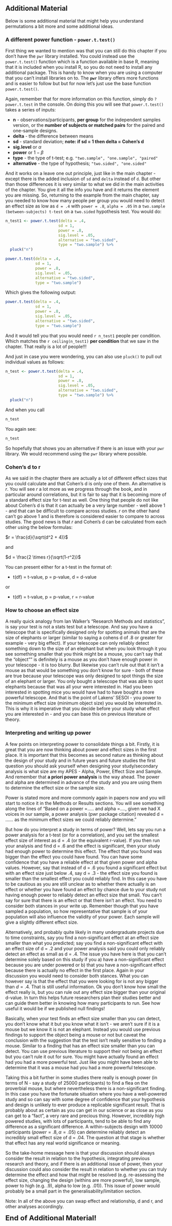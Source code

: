 ## Additional Material

Below is some additional material that might help you understand permutations a bit more and some additional ideas.

### A different power function - `power.t.test()` {-}

First thing we wanted to mention was that you can still do this chapter if you don't have the `pwr` library installed. You could instead use the `power.t.test()` function which is a function available in base R, meaning that it is included when you install R, so you do not need to install any additional package.  This is handy to know when you are using a computer that you can't install libraries on to. The **`pwr`** library offers more functions and is easier to follow but but for now let's just use the base function `power.t.test()`.

Again, remember that for more information on this function, simply do `?power.t.test` in the console. On doing this you will see that `power.t.test()` takes a series of inputs:

* **n** - observations/participants, **per group** for the independent samples version, or the **number of subjects or matched pairs** for the paired and one-sample designs.
* **delta** - the difference between means
* **sd** - standard deviation; **note: if sd = 1 then delta = Cohen's d**
* **sig.level** or $\alpha$
* **power** or $1-\beta$
* **type** - the type of t-test; e.g. `"two.sample", "one.sample", "paired"`
* **alternative** - the type of hypothesis; `"two.sided", "one.sided"`

And it works on a leave one out principle, just like in the main chapter - except there is the added inclusion of `sd` and `delta` instead of `d`. But other than those differences it is very similar to what we did in the main activities of the chapter. You give it all the info you have and it returns the element you are missing.  So, returning to the example from the main chapter, say you needed to know how many people per group you would need to detect an effect size as low as `d = .4` with `power = .8`, `alpha = .05` in a `two.sample (between-subjects) t-test` on a `two.sided` hypothesis test.  You would do:

```r
n_test1 <- power.t.test(delta = .4, 
                       sd = 1,
                       power = .8,
                       sig.level = .05,
                       alternative = "two.sided",
                       type = "two.sample") %>% 
  pluck("n")
```

```r
power.t.test(delta = .4,
             sd = 1,
             power = .8,
             sig.level = .05,
             alternative = "two.sided",
             type = "two.sample")
```

Which gives the following output:

```r
power.t.test(delta = .4,
             sd = 1,
             power = .8,
             sig.level = .05,
             alternative = "two.sided",
             type = "two.sample")
```

And it would tell you that you would need `r n_test1` people per condition. Which matches the `r ceiling(n_test1)` **per condition** that we saw in the chapter. That really is a lot of people!!!

And just in case you were wondering, you can also use `pluck()` to pull out individual values as follows:

```r
n_test <- power.t.test(delta = .4, 
                       sd = 1,
                       power = .8,
                       sig.level = .05,
                       alternative = "two.sided",
                       type = "two.sample") %>% 
  pluck("n")
```

And when you call

```r
n_test
```

You again see:

```r
n_test
```

So hopefully that shows you an alternative if there is an issue with your `pwr` library. We would recommend using the `pwr` library where possible.

### Cohen's d to r {-}

As we said in the chapter there are actually a lot of different effect sizes that you could calculate and that Cohen's d is only one of them. An alternative is $r$. You will see $r$ a lot more as we progress through the book, and in particular around correlations, but it is fair to say that it is becoming more of a standard effect size for t-test as well. One thing that people do not like about Cohen's d is that it can actually be a very large number - well above 1 - and that can be difficult to compare across studies. $r$ on the other hand can't go above 1 and is therefore is considered easier to compare to across studies. The good news is that $r$ and Cohen's d can be calculated from each other using the below formulas:

$r = \frac{d}{\sqrt(d^2 + 4)}$

and

$d = \frac{2 \times r}{\sqrt(1-r^2)}$

You can present either for a t-test in the format of:

* t(df) = t-value, p = p-value, d = d-value 

or 

* t(df) = t-value, p = p-value, r = r-value 

### How to choose an effect size {-}

A really quick analogy from Ian Walker's "Research Methods and statistics", is say your test is not a stats test but a telescope. And say you have a telescope that is specifically designed only for spotting animals that are the size of elephants or larger (similar to saying a cohens d of .8 or greater for example - very big effect). If your telescope can only reliably detect something down to the size of an elephant but when you look through it you see something smaller that you think might be a mouse, you can't say that the "object"" is definitely is a mouse as you don't have enough power in your telescope - it is too blurry. But likewise you can't rule out that it isn't a mouse as that would be something you don't know for sure  - both of these are true because your telescope was only designed to spot things the size of an elephant or larger. You only bought a telescope that was able to spot elephants because that was all your were interested in. Had you been interested in spotting mice you would have had to have bought a more powerful telescope. And that is the point of Lakens' SESOI - you power to the minimum effect size (minimum object size) you would be interested in. This is why it is imperative that you decide before your study what effect you are interested in - and you can base this on previous literature or theory.

### Interpreting and writing up power {-}

A few points on interpreting power to consolidate things a bit.  Firstly, it is great that you are now thinking about power and effect sizes in the first place. It is important that this becomes as second nature as thinking about the design of your study and in future years and future studies the first question you should ask yourself when designing your study/secondary analysis is what size are my APES - Alpha, Power, Effect Size and Sample. And remember that **a priori power analysis** is the way ahead. The power and alpha are determined in advance of the study and you are using them to determine the effect size or the sample size.

Power is stated more and more commonly again in papers now and you will start to notice it in the Methods or Results sections. You will see something along the lines of "Based on a power =..... and alpha =...., given we had X voices in our sample, a power analysis (pwr package citation) revealed d = ...... as the minimum effect sizes we could reliably determine."

But how do you interpret a study in terms of power? Well, lets say you run a power analysis for a t-test (or for a correlation), and you set the smallest effect size of interest as d = .4 (or the equivalent r-value).  If you then run your analysis and find d = .6 and the effect is significant, then your study had enough power to determine this effect. The effect that you found was bigger than the effect you could have found. You can have some confidence that you have a reliable effect at that given power and alpha values. However, say that instead of d = .6 you found a significant effect but with an effect size just below .4, say d = .3 - the effect size you found is smaller than the smallest effect you could reliably find. In this case you have to be cautious as you are still unclear as to whether there actually is an effect or whether you have found an effect by chance due to your study not having enough power to reliably detect an effect size that small. You can't say for sure that there is an effect or that there isn't an effect.  You need to consider both stances in your write up. Remember though that you have sampled a population, so how representative that sample is of your population will also influence the validity of your power. Each sample will give a slightly different effect size.

Alternatively, and probably quite likely in many undergraduate projects due to time constraints, say you find a non-significant effect at an effect size smaller than what you predicted; say you find a non-significant effect with an effect size of d = .2 and your power analysis said you could only reliably detect an effect as small as d = .4. The issue you have here is that you can't determine solely based on this study if you a) have a non-significant effect because you are under powered or b) that you have a non-significant effect because there is actually no effect in the first place.  Again in your discussion you would need to consider both stances. What you can however say is that the effect that you were looking for is not any bigger than $d = .4$. That is still useful information. Ok you don't know how small the effect really is, but you can rule out any effect size bigger than your original d-value. In turn this helps future researchers plan their studies better and can guide them better in knowing how many participants to run. See how useful it would be if we published null findings!

Basically, when your test finds an effect size smaller than you can detect, you don't know what it but you know what it isn't - we aren't sure if it is a mouse but we know it is not an elephant. Instead you would use previous findings to support the object being a mouse or not but caveat the conclusion with the suggestion that the test isn't really sensitive to finding a mouse. Similar to a finding that has an effect size smaller than you can detect. You can use previous literature to support their not being an effect but you can't rule it out for sure. You might have actually found an effect had you had a more powerful test. Just like you might have been able to determine that it was a mouse had you had a more powerful telescope.

Taking this a bit further in some studies there really is enough power (in terms of N - say a study of 25000 participants) to find a flea on the proverbial mouse, but where nevertheless there is a non-significant finding. In this case you have the fortunate situation where you have a well-powered study and so can say with some degree of confidence that your hypothesis and design is unlikely to ever produce a replicable significant result.  That is probably about as certain as you can get in our science or as close as you can get to a "fact", a very rare and precious thing. 
However, incredibly high powered studies, with lots of participants, tend to be able to find any difference as a significant difference. A within-subjects design with 10000 participants ($power = .8, \alpha = .05$) can determine reliably detect an incredibly small effect size of d = .04. The question at that stage is whether that effect has any real world significance or meaning.

So the take-home message here is that your discussion should always consider the result in relation to the hypothesis, integrating previous research and theory, and if there is an additional issue of power, then your discussion could also consider the result in relation to whether you can truly determine the effect and how that might be resolved (e.g. re-assessing the effect size, changing the design (withins are more powerful), low sample, power to high (e.g. .9), alpha to low (e.g. .01)). This issue of power would probably be a small part in the generalisability/limitation section.

Note: In all of the above you can swap effect and relationship, d and r, and other analyses accordingly.

<span style="font-size: 22px; font-weight: bold; color: var(--purple);">End of Additional Material!</span>